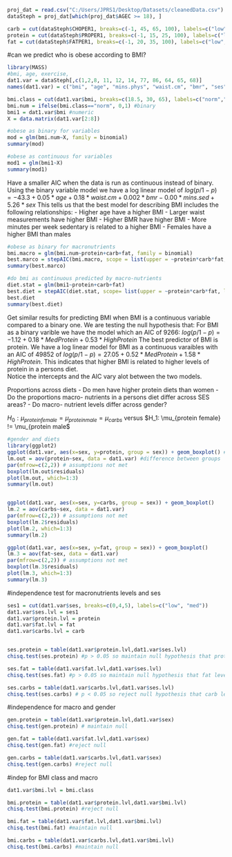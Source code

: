 ```{R} 
proj_dat = read.csv("C:/Users/JPRS1/Desktop/Datasets/cleanedData.csv")
dataSteph = proj_dat[which(proj_dat$AGEC >= 18), ]
```

```{r}
carb = cut(dataSteph$CHOPER1, breaks=c(-1, 45, 65, 100), labels=c("low", "med", "high"))
protein = cut(dataSteph$PROPER1, breaks=c(-1, 15, 25, 100), labels=c("low", "med", "high"))
fat = cut(dataSteph$FATPER1, breaks=c(-1, 20, 35, 100), labels=c("low", "med", "high"))
```


#can we predict who is obese according to BMI?
```{r}
library(MASS)
#bmi, age, exercise, 
dat1.var = dataSteph[,c(1,2,8, 11, 12, 14, 77, 86, 64, 65, 68)]
names(dat1.var) = c("bmi", "age", "mins.phys", "waist.cm", "bmr", "ses", "mins.sed", "sex", "protein", "fat", "carbs")

bmi.class = cut(dat1.var$bmi, breaks=c(18.5, 30, 65), labels=c("norm","obese")) #categorical
bmi.num = ifelse(bmi.class=="norm", 0,1) #binary
bmi1 = dat1.var$bmi #numeric
X = data.matrix(dat1.var[2:8])

#obese as binary for variables
mod = glm(bmi.num~X, family = binomial)
summary(mod)

#obese as continuous for variables
mod1 = glm(bmi1~X)
summary(mod1)

```
Have a smaller AIC when the data is run as continuous instead of binary. Using the binary variable model we have a log linear model of
$log(p/1-p) = -43.3 + 0.05*age + 0.18*waist.cm + 0.002*bmr - 0.00*mins.sed + 5.26*sex$
This tells us that the best model for describing BMI includes the following relationships:
- Higher age have a higher BMI
- Larger waist measurements have higher BMI
- Higher BMR have higher BMI
- More minutes per week sedentary is related to a higher BMI
- Females have a higher BMI than males

```{R}
#obese as binary for macronutrients
bmi.macro = glm(bmi.num~protein+carb+fat, family = binomial)
best.marco = stepAIC(bmi.macro, scope = list(upper = ~protein*carb*fat, lower = ~1))
summary(best.marco)

#do bmi as continuous predicted by macro-nutrients
diet.stat = glm(bmi1~protein+carb+fat)
best.diet = stepAIC(diet.stat, scope= list(upper = ~protein*carb*fat, lower = ~1))
best.diet
summary(best.diet)
```
Get similar results for predicting BMI when BMI is a continuous variable compared to a binary one. 
We are testing the null hypothesis that:
For BMI as a binary varible we have the model which an AIC of 9266:
$log(p/1-p) =  -1.12 + 0.18*MedProtein + 0.53*HighProtein$
The best predictor of BMI is protein. We have a log linear model for BMI as a continuous varaibles with an AIC of 49852 of 
$log(p/1-p) = 27.05 + 0.52*MedProtein + 1.58*HighProtein$. 
This indicates that higher BMI is related to higher levels of protein in a persons diet.  
Notice the intercepts and the AIC vary alot between the two models. 







Proportions across diets
- Do men have higher protein diets than women
- Do the proportions macro- nutrients in a persons diet differ across SES areas?
- Do macro- nutrient levels differ across gender?

$H_0: \mu_{protein female} = \mu_{protein male} = \mu_{carbs}$ versus $H_1: \mu_{protein female} != \mu_{protein male$
```{r}
#gender and diets
library(ggplot2)
ggplot(dat1.var, aes(x=sex, y=protein, group = sex)) + geom_boxplot() # 2 = female
lm.out = aov(protein~sex, data = dat1.var) #difference between groups
par(mfrow=c(2,2)) # assumptions not met
boxplot(lm.out$residuals) 
plot(lm.out, which=1:3) 
summary(lm.out)


ggplot(dat1.var, aes(x=sex, y=carbs, group = sex)) + geom_boxplot()
lm.2 = aov(carbs~sex, data = dat1.var)
par(mfrow=c(2,2)) # assumptions not met
boxplot(lm.2$residuals) 
plot(lm.2, which=1:3) 
summary(lm.2)

ggplot(dat1.var, aes(x=sex, y=fat, group = sex)) + geom_boxplot()
lm.3 = aov(fat~sex, data = dat1.var)
par(mfrow=c(2,2)) # assumptions not met
boxplot(lm.3$residuals) 
plot(lm.3, which=1:3) 
summary(lm.3)
```

#independence test for macronutrients levels and ses
```{r}
ses1 = cut(dat1.var$ses, breaks=c(0,4,5), labels=c("low", "med"))
dat1.var$ses.lvl = ses1
dat1.var$protein.lvl = protein
dat1.var$fat.lvl = fat
dat1.var$carbs.lvl = carb


ses.protein = table(dat1.var$protein.lvl,dat1.var$ses.lvl)
chisq.test(ses.protein) #p > 0.05 so maintain null hypothesis that protein level is independent of ses

ses.fat = table(dat1.var$fat.lvl,dat1.var$ses.lvl)
chisq.test(ses.fat) #p > 0.05 so maintain null hypothesis that fat level is independent of ses

ses.carbs = table(dat1.var$carbs.lvl,dat1.var$ses.lvl)
chisq.test(ses.carbs) # p < 0.05 so reject null hypothesis that carb level is independent of ses
```

#independence for macro and gender
```{r}
gen.protein = table(dat1.var$protein.lvl,dat1.var$sex)
chisq.test(gen.protein) # maintain null

gen.fat = table(dat1.var$fat.lvl,dat1.var$sex)
chisq.test(gen.fat) #reject null

gen.carbs = table(dat1.var$carbs.lvl,dat1.var$sex)
chisq.test(gen.carbs) #reject null
```

#indep for BMI class and macro
```{r}
dat1.var$bmi.lvl = bmi.class

bmi.protein = table(dat1.var$protein.lvl,dat1.var$bmi.lvl)
chisq.test(bmi.protein) #reject null

bmi.fat = table(dat1.var$fat.lvl,dat1.var$bmi.lvl)
chisq.test(bmi.fat) #maintain null

bmi.carbs = table(dat1.var$carbs.lvl,dat1.var$bmi.lvl)
chisq.test(bmi.carbs) #maintain null
```













